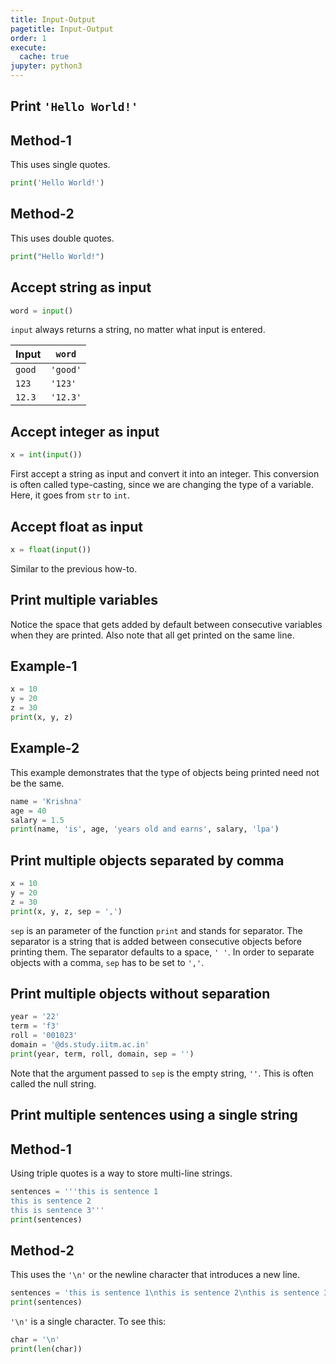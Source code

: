 ```yaml
---
title: Input-Output
pagetitle: Input-Output
order: 1
execute: 
  cache: true
jupyter: python3
---
```


## Print `'Hello World!'`

::: {.panel-tabset}

## Method-1

This uses single quotes.

```python
print('Hello World!')
```

## Method-2

This uses double quotes.

```python
print("Hello World!")
```

:::



## Accept string as input

```python
word = input()
```

`input` always returns a string, no matter what input is entered.

| Input  | `word`   |
| ------ | -------- |
| `good` | `'good'` |
| `123`  | `'123'`  |
| `12.3` | `'12.3'` |



## Accept integer as input

```python
x = int(input())
```

First accept a string as input and convert it into an integer. This conversion is often called type-casting, since we are changing the type of a variable. Here, it goes from `str` to `int`.



## Accept float as input

```python
x = float(input())
```

Similar to the previous how-to.



## Print multiple variables

Notice the space that gets added by default between consecutive variables when they are printed. Also note that all get printed on the same line.

::: {.panel-tabset}

## Example-1

```python
x = 10
y = 20
z = 30
print(x, y, z)
```

## Example-2

This example demonstrates that the type of objects being printed need not be the same.

```python
name = 'Krishna'
age = 40
salary = 1.5
print(name, 'is', age, 'years old and earns', salary, 'lpa')
```

:::

## Print multiple objects separated by comma

```python
x = 10
y = 20
z = 30
print(x, y, z, sep = ',')
```

`sep` is an parameter of the function `print` and stands for separator. The separator is a string that is added between consecutive objects before printing them. The separator defaults to a space, `' '`. In order to separate objects with a comma, `sep` has to be set to `','`.

## Print multiple objects without separation

```python
year = '22'
term = 'f3'
roll = '001023'
domain = '@ds.study.iitm.ac.in'
print(year, term, roll, domain, sep = '')
```

Note that the argument passed to `sep` is the empty string, `''`. This is often called the null string.

## Print multiple sentences using a single string

::: {.panel-tabset}

## Method-1

Using triple quotes is a way to store multi-line strings.

```python
sentences = '''this is sentence 1
this is sentence 2
this is sentence 3'''
print(sentences)
```

## Method-2

This uses the `'\n'` or the newline character that introduces a new line.

```python
sentences = 'this is sentence 1\nthis is sentence 2\nthis is sentence 3'
print(sentences)
```

`'\n'` is a single character. To see this:

```python
char = '\n'
print(len(char))
```

:::
